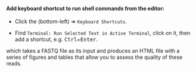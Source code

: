 

::: {.callout-note}
#### Add keyboard shortcut to run shell commands from the editor:

- Click the <i class="fa fa-cog"></i> (bottom-left) => `Keyboard Shortcuts`.

- Find `Terminal: Run Selected Text in Active Terminal`, click on it,
  then add a shortcut, e.g. <kbd>Ctrl</kbd>+<kbd>Enter</kbd>.
:::

which takes a FASTQ file as its input and produces an HTML file with a series of
figures and tables that allow you to assess the quality of these reads.
